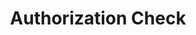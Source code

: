 ---
title: 'Authorization Check'
openapi: "POST /authentication"
describtion: "This endpoint is to check your API request and test if it is working by authenticating your user profile."
---